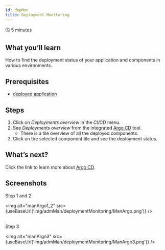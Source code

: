 ```yaml
---
id: depMon
title: Deployment Monitoring
---
```



🕓 5 minutes

## What you’ll learn

How to find the deployment status of your application and components in various environments. 

## Prerequisites

- [deployed application](../admMan/depApp/)

## Steps

1. Click on _Deployments overview_ in the _CI/CD_ menu.
2. See _Deployments overview_ from the integrated [Argo CD](https://argoproj.github.io/argo-cd/) tool.
    - There is a tile overview of all the deployed components.
3. Click on the selected component tile and see the deployment status.

## What’s next?

Click the link to learn more about [Argo CD](https://argoproj.github.io/argo-cd/).

## Screenshots

Step 1 and 2

<img alt="manArgo1_2" src={useBaseUrl('img/admMan/deploymentMonitoring/ManArgo.png')} />
<br/><br/>

Step 3

<img alt="manArgo3" src={useBaseUrl('img/admMan/deploymentMonitoring/ManArgo3.png')} />
